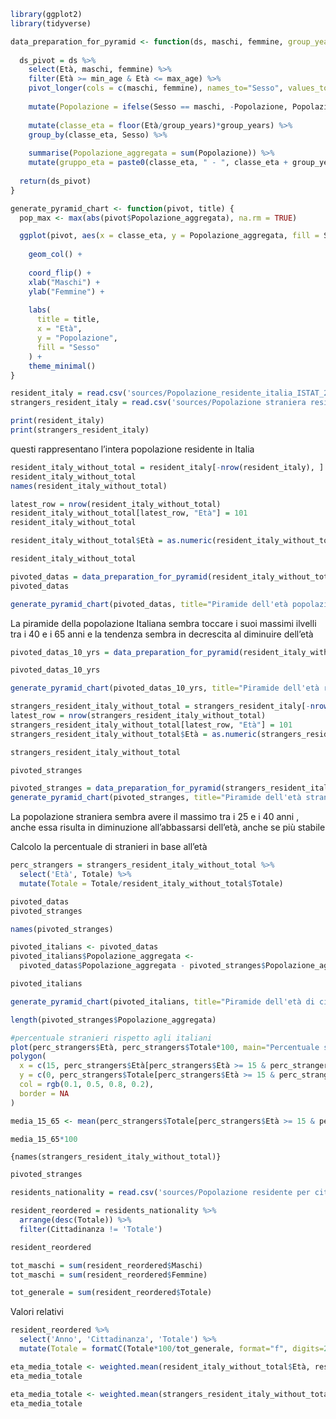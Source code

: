 ```{r}
library(ggplot2)
library(tidyverse)
```

```{r}
data_preparation_for_pyramid <- function(ds, maschi, femmine, group_years = 1, min_age=0, max_age=101) {
  
  ds_pivot = ds %>%
    select(Età, maschi, femmine) %>%
    filter(Età >= min_age & Età <= max_age) %>%
    pivot_longer(cols = c(maschi, femmine), names_to="Sesso", values_to="Popolazione" ) %>%
    
    mutate(Popolazione = ifelse(Sesso == maschi, -Popolazione, Popolazione)) %>%
    
    mutate(classe_eta = floor(Età/group_years)*group_years) %>%
    group_by(classe_eta, Sesso) %>%
    
    summarise(Popolazione_aggregata = sum(Popolazione)) %>%
    mutate(gruppo_eta = paste0(classe_eta, " - ", classe_eta + group_years - 1))
  
  return(ds_pivot)
}

generate_pyramid_chart <- function(pivot, title) {
  pop_max <- max(abs(pivot$Popolazione_aggregata), na.rm = TRUE)

  ggplot(pivot, aes(x = classe_eta, y = Popolazione_aggregata, fill = Sesso)) +
    
    geom_col() +
  
    coord_flip() +
    xlab("Maschi") +
    ylab("Femmine") +
  
    labs(
      title = title,
      x = "Età",
      y = "Popolazione",
      fill = "Sesso"
    ) +
    theme_minimal()
}
```

```{r}
resident_italy = read.csv('sources/Popolazione_residente_italia_ISTAT_2025.csv')
strangers_resident_italy = read.csv('sources/Popolazione straniera residente_istat_2025.csv')

print(resident_italy)
print(strangers_resident_italy)

```

questi rappresentano l'intera popolazione residente in Italia

```{r}
resident_italy_without_total = resident_italy[-nrow(resident_italy), ]
resident_italy_without_total
names(resident_italy_without_total)
```

```{r}
latest_row = nrow(resident_italy_without_total)
resident_italy_without_total[latest_row, "Età"] = 101
resident_italy_without_total
```

```{r}
resident_italy_without_total$Età = as.numeric(resident_italy_without_total$Età)

resident_italy_without_total
```

```{r}
pivoted_datas = data_preparation_for_pyramid(resident_italy_without_total, "Maschi", "Femmine")
pivoted_datas
```

```{r}
generate_pyramid_chart(pivoted_datas, title="Piramide dell'età popolazione totale residente in Italia")
```

La piramide della popolazione Italiana sembra toccare i suoi massimi ilvelli tra i 40 e i 65 anni e la tendenza sembra in decrescita al diminuire dell'età

```{r}
pivoted_datas_10_yrs = data_preparation_for_pyramid(resident_italy_without_total, "Totale.maschi", "Totale.femmine", group_years = 10)

pivoted_datas_10_yrs
```

```{r}
generate_pyramid_chart(pivoted_datas_10_yrs, title="Piramide dell'età residenti in Italia raggruppati per 10 anni")

```

```{r}
strangers_resident_italy_without_total = strangers_resident_italy[-nrow(strangers_resident_italy), ]
latest_row = nrow(strangers_resident_italy_without_total)
strangers_resident_italy_without_total[latest_row, "Età"] = 101
strangers_resident_italy_without_total$Età = as.numeric(strangers_resident_italy_without_total$Età)

strangers_resident_italy_without_total
```

```{r}
pivoted_stranges
```

```{r}
pivoted_stranges = data_preparation_for_pyramid(strangers_resident_italy_without_total, "Maschi", "Femmine" )
generate_pyramid_chart(pivoted_stranges, title="Piramide dell'età stranieri residenti in Italia")
```

La popolazione straniera sembra avere il massimo tra i 25 e i 40 anni , anche essa risulta in diminuzione all'abbassarsi dell'età, anche se più stabile

Calcolo la percentuale di stranieri in base all'età

```{r}
perc_strangers = strangers_resident_italy_without_total %>%
  select('Età', Totale) %>%
  mutate(Totale = Totale/resident_italy_without_total$Totale)
```

```{r}
pivoted_datas
pivoted_stranges

names(pivoted_stranges)

pivoted_italians <- pivoted_datas
pivoted_italians$Popolazione_aggregata <-
  pivoted_datas$Popolazione_aggregata - pivoted_stranges$Popolazione_aggregata

pivoted_italians

generate_pyramid_chart(pivoted_italians, title="Piramide dell'età di cittadini Italiani residenti in Italia")
```

```{r}
length(pivoted_stranges$Popolazione_aggregata)
```

```{r}
#percentuale stranieri rispetto agli italiani
plot(perc_strangers$Età, perc_strangers$Totale*100, main="Percentuale stranieri sulla popolazione  residente in Italalia per Età", xlab = "Età", ylab="Popolazione straniera (%)")
polygon(
  x = c(15, perc_strangers$Età[perc_strangers$Età >= 15 & perc_strangers$Età <= 74], 74),
  y = c(0, perc_strangers$Totale[perc_strangers$Età >= 15 & perc_strangers$Età <= 74] * 100, 0),
  col = rgb(0.1, 0.5, 0.8, 0.2),
  border = NA
)
```

```{r}
media_15_65 <- mean(perc_strangers$Totale[perc_strangers$Età >= 15 & perc_strangers$Età <= 65])

media_15_65*100
```

`{names(strangers_resident_italy_without_total)}`

```{r}
pivoted_stranges
```

```{r}
residents_nationality = read.csv('sources/Popolazione residente per cittadinanza o paese di nascita_istat_2025.csv')
```

```{r}
resident_reordered = residents_nationality %>%
  arrange(desc(Totale)) %>%
  filter(Cittadinanza != 'Totale')

resident_reordered
```

```{r}
tot_maschi = sum(resident_reordered$Maschi)
tot_maschi = sum(resident_reordered$Femmine)

tot_generale = sum(resident_reordered$Totale)
```

Valori relativi

```{r}
resident_reordered %>%
  select('Anno', 'Cittadinanza', 'Totale') %>%
  mutate(Totale = formatC(Totale*100/tot_generale, format="f", digits=2))
```

```{r}
eta_media_totale <- weighted.mean(resident_italy_without_total$Età, resident_italy_without_total$Totale)
eta_media_totale

```

```{r}
eta_media_totale <- weighted.mean(strangers_resident_italy_without_total$Età, strangers_resident_italy_without_total$Totale)
eta_media_totale
```

```{r}

```
